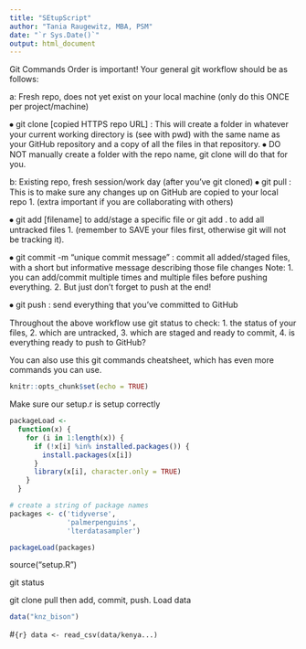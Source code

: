 ```yaml
---
title: "SEtupScript"
author: "Tania Raugewitz, MBA, PSM"
date: "`r Sys.Date()`"
output: html_document
---
```

Git Commands
Order is important! Your general git workflow should be as follows:

a: Fresh repo, does not yet exist on your local machine (only do this ONCE per project/machine)

⦁	git clone [copied HTTPS repo URL] : This will create a folder in whatever your current working directory is (see with pwd) with the same name as your GitHub repository and a copy of all the files in that repository. 
⦁	DO NOT manually create a folder with the repo name, git clone will do that for you.

b: Existing repo, fresh session/work day (after you've git cloned)
⦁	git pull : This is to make sure any changes up on GitHub are copied to your local repo 
1.		(extra important if you are collaborating with others)

⦁	git add [filename] to add/stage a specific file or git add . to add all untracked files 
1.	(remember to SAVE your files first, otherwise git will not be tracking it).

⦁	git commit -m "unique commit message" : commit all added/staged files, with a short but informative message describing those file changes
Note: 
1.	you can add/commit multiple times and multiple files before pushing everything. 
2.	But just don’t forget to push at the end!

⦁	git push : send everything that you’ve committed to GitHub

Throughout the above workflow use git status to check:
1.	the status of your files, 
2.	which are untracked, 
3.	which are staged and ready to commit, 
4.	is everything ready to push to GitHub?

You can also use this git commands cheatsheet, which has even more commands you can use.



```r
knitr::opts_chunk$set(echo = TRUE)

```

Make sure our setup.r is setup correctly


```r
packageLoad <-
  function(x) {
    for (i in 1:length(x)) {
      if (!x[i] %in% installed.packages()) {
        install.packages(x[i])
      }
      library(x[i], character.only = TRUE)
    }
  }

# create a string of package names
packages <- c('tidyverse',
              'palmerpenguins',
              'lterdatasampler')

packageLoad(packages)
```


source("setup.R")

git status

git clone pull then add, commit, push.
Load data
```r
data("knz_bison")
```


#```{r}
data <- read_csv(data/kenya...)
```

